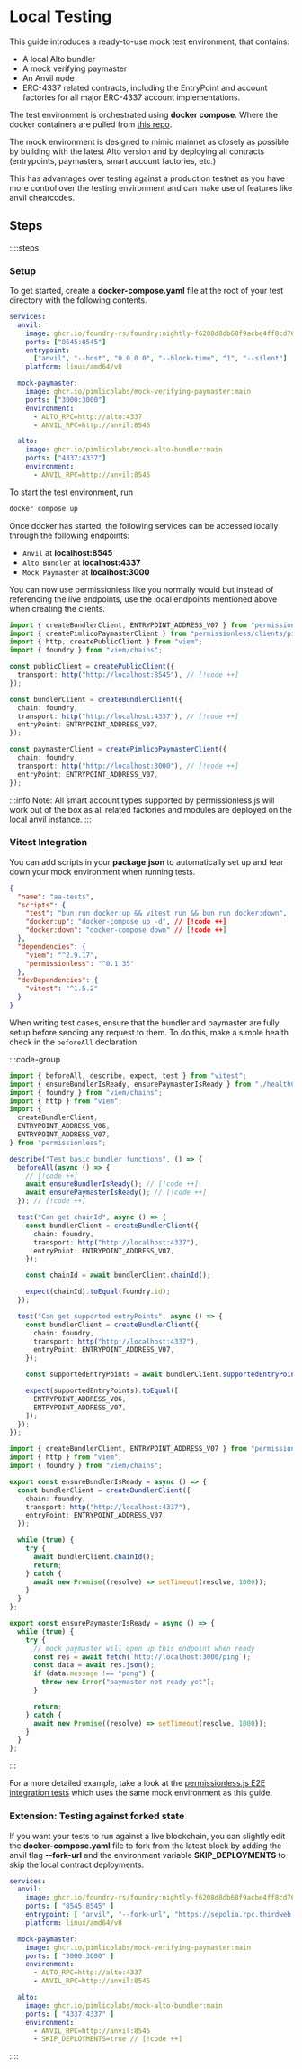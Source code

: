 
<VersionWarning version="0.1" />

# Local Testing

This guide introduces a ready-to-use mock test environment, that contains:

- A local Alto bundler
- A mock verifying paymaster
- An Anvil node
- ERC-4337 related contracts, including the EntryPoint and account factories for all major ERC-4337 account implementations.

The test environment is orchestrated using **docker compose**. Where the docker containers are pulled from [this repo](https://github.com/pimlicolabs/mock-aa-environment).

The mock environment is designed to mimic mainnet as closely as possible by building with the latest Alto version and by deploying all contracts (entrypoints, paymasters, smart account factories, etc.)

This has advantages over testing against a production testnet as you have more control over the testing environment and can make use of features like anvil cheatcodes.

## Steps

::::steps

### Setup

To get started, create a **docker-compose.yaml** file at the root of your test directory with the following contents.

```yaml [docker-compose.yaml]
services:
  anvil:
    image: ghcr.io/foundry-rs/foundry:nightly-f6208d8db68f9acbe4ff8cd76958309efb61ea0b
    ports: ["8545:8545"]
    entrypoint:
      ["anvil", "--host", "0.0.0.0", "--block-time", "1", "--silent"]
    platform: linux/amd64/v8

  mock-paymaster:
    image: ghcr.io/pimlicolabs/mock-verifying-paymaster:main
    ports: ["3000:3000"]
    environment:
      - ALTO_RPC=http://alto:4337
      - ANVIL_RPC=http://anvil:8545

  alto:
    image: ghcr.io/pimlicolabs/mock-alto-bundler:main
    ports: ["4337:4337"]
    environment:
      - ANVIL_RPC=http://anvil:8545
```

To start the test environment, run

```sh
docker compose up
```

Once docker has started, the following services can be accessed locally through the following endpoints:

- `Anvil` at **localhost:8545**
- `Alto Bundler` at **localhost:4337**
- `Mock Paymaster` at **localhost:3000**

You can now use permissionless like you normally would but instead of referencing the live endpoints, use the local endpoints mentioned above when creating the clients.

```ts [clients.ts]
import { createBundlerClient, ENTRYPOINT_ADDRESS_V07 } from "permissionless";
import { createPimlicoPaymasterClient } from "permissionless/clients/pimlico";
import { http, createPublicClient } from "viem";
import { foundry } from "viem/chains";

const publicClient = createPublicClient({
  transport: http("http://localhost:8545"), // [!code ++]
});

const bundlerClient = createBundlerClient({
  chain: foundry,
  transport: http("http://localhost:4337"), // [!code ++]
  entryPoint: ENTRYPOINT_ADDRESS_V07,
});

const paymasterClient = createPimlicoPaymasterClient({
  chain: foundry,
  transport: http("http://localhost:3000"), // [!code ++]
  entryPoint: ENTRYPOINT_ADDRESS_V07,
});
```

:::info
Note: All smart account types supported by permissionless.js will work out of the box as all related factories and modules are deployed on the local anvil instance.
:::

### Vitest Integration

You can add scripts in your **package.json** to automatically set up and tear down your mock environment when running tests.

```json [package.json]
{
  "name": "aa-tests",
  "scripts": {
    "test": "bun run docker:up && vitest run && bun run docker:down",
    "docker:up": "docker-compose up -d", // [!code ++]
    "docker:down": "docker-compose down" // [!code ++]
  },
  "dependencies": {
    "viem": "^2.9.17",
    "permissionless": "^0.1.35"
  },
  "devDependencies": {
    "vitest": "^1.5.2"
  }
}
```

When writing test cases, ensure that the bundler and paymaster are fully setup before sending any request to them. To do this, make a simple health check in the `beforeAll` declaration.

:::code-group

```ts [basic.test.ts]
import { beforeAll, describe, expect, test } from "vitest";
import { ensureBundlerIsReady, ensurePaymasterIsReady } from "./healthCheck";
import { foundry } from "viem/chains";
import { http } from "viem";
import {
  createBundlerClient,
  ENTRYPOINT_ADDRESS_V06,
  ENTRYPOINT_ADDRESS_V07,
} from "permissionless";

describe("Test basic bundler functions", () => {
  beforeAll(async () => {
    // [!code ++]
    await ensureBundlerIsReady(); // [!code ++]
    await ensurePaymasterIsReady(); // [!code ++]
  }); // [!code ++]

  test("Can get chainId", async () => {
    const bundlerClient = createBundlerClient({
      chain: foundry,
      transport: http("http://localhost:4337"),
      entryPoint: ENTRYPOINT_ADDRESS_V07,
    });

    const chainId = await bundlerClient.chainId();

    expect(chainId).toEqual(foundry.id);
  });

  test("Can get supported entryPoints", async () => {
    const bundlerClient = createBundlerClient({
      chain: foundry,
      transport: http("http://localhost:4337"),
      entryPoint: ENTRYPOINT_ADDRESS_V07,
    });

    const supportedEntryPoints = await bundlerClient.supportedEntryPoints();

    expect(supportedEntryPoints).toEqual([
      ENTRYPOINT_ADDRESS_V06,
      ENTRYPOINT_ADDRESS_V07,
    ]);
  });
});
```

```ts [healthCheck.ts]
import { createBundlerClient, ENTRYPOINT_ADDRESS_V07 } from "permissionless";
import { http } from "viem";
import { foundry } from "viem/chains";

export const ensureBundlerIsReady = async () => {
  const bundlerClient = createBundlerClient({
    chain: foundry,
    transport: http("http://localhost:4337"),
    entryPoint: ENTRYPOINT_ADDRESS_V07,
  });

  while (true) {
    try {
      await bundlerClient.chainId();
      return;
    } catch {
      await new Promise((resolve) => setTimeout(resolve, 1000));
    }
  }
};

export const ensurePaymasterIsReady = async () => {
  while (true) {
    try {
      // mock paymaster will open up this endpoint when ready
      const res = await fetch(`http://localhost:3000/ping`);
      const data = await res.json();
      if (data.message !== "pong") {
        throw new Error("paymaster not ready yet");
      }

      return;
    } catch {
      await new Promise((resolve) => setTimeout(resolve, 1000));
    }
  }
};
```

:::

For a more detailed example, take a look at the [permissionless.js E2E integration tests](https://github.com/pimlicolabs/permissionless.js/tree/main/packages/permissionless-test) which uses the same mock environment as this guide.

### Extension: Testing against forked state

If you want your tests to run against a live blockchain, you can slightly edit the **docker-compose.yaml** file to fork from the latest block by adding the anvil flag **--fork-url** and the environment variable **SKIP_DEPLOYMENTS** to skip the local contract deployments.

```yaml [docker-compose.yaml]
services:
  anvil:
    image: ghcr.io/foundry-rs/foundry:nightly-f6208d8db68f9acbe4ff8cd76958309efb61ea0b
    ports: [ "8545:8545" ]
    entrypoint: [ "anvil", "--fork-url", "https://sepolia.rpc.thirdweb.com", "--chain-id", "11155111", "--host", "0.0.0.0", "--block-time", "0.1", "--silent"] // [!code ++]
    platform: linux/amd64/v8

  mock-paymaster:
    image: ghcr.io/pimlicolabs/mock-verifying-paymaster:main
    ports: [ "3000:3000" ]
    environment:
      - ALTO_RPC=http://alto:4337
      - ANVIL_RPC=http://anvil:8545

  alto:
    image: ghcr.io/pimlicolabs/mock-alto-bundler:main
    ports: [ "4337:4337" ]
    environment:
      - ANVIL_RPC=http://anvil:8545
      - SKIP_DEPLOYMENTS=true // [!code ++]
```

::::
